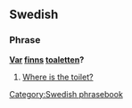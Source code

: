==Swedish==
===Phrase===
'''[[Var]] [[finns]] [[toaletten]]?'''

#[[Where is the toilet?]]

[[Category:Swedish phrasebook]]